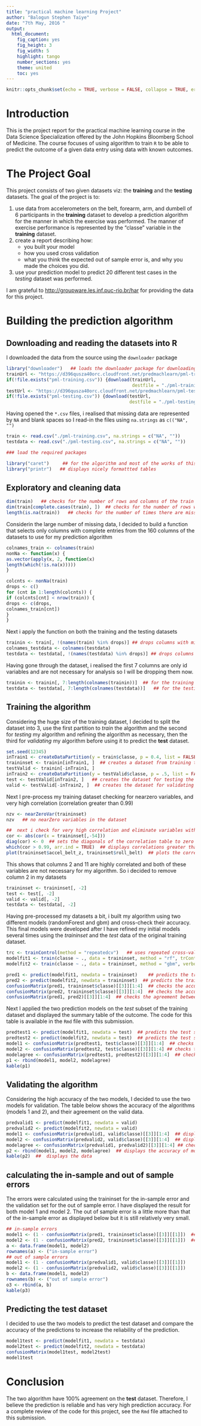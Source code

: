 ```yaml
---
title: "practical machine learning Project"
author: "Balogun Stephen Taiye"
date: "7th May, 2016 "
output: 
  html_document: 
    fig_caption: yes
    fig_height: 3
    fig_width: 5
    highlight: tango
    number_sections: yes
    theme: united
    toc: yes
---
```


```r
knitr::opts_chunk$set(echo = TRUE, verbose = FALSE, collapse = TRUE, error = FALSE, message = FALSE, warning = FALSE)
```

# Introduction

This is the project report for the practical machine learning course in the Data Science Specialization offered by the John Hopkins Bloomberg School of Medicine.  The course focuses of using algorithm to train `R` to be able to predict the outcome of a given data entry using data with known outcomes.

# The Project Goal  

This project consists of two given datasets viz: the **training** and the **testing** datasets. The goal of the project is to:  

  #. use data from accelerometers on the belt, forearm, arm, and dumbell of 6 participants in the **training** dataset to develop a prediction algorithm for the manner in which the exercise was performed. The manner of exercise performance is represented by the "classe" variable in the **training** dataset. 
  #. create a report describing how:     
      * you built your model  
      *  how you used cross validation  
      *  what you think the expected out of sample error is, and why you made the choices you did.  
  #. use your prediction model to predict 20 different test cases in the *testing*  dataset was performed.   
  
  I am grateful to <http://groupware.les.inf.puc-rio.br/har> for providing the data for this project.  

  
#  Building the prediction algorithm

##  Downloading and reading the datasets into R

I downloaded the data from the source using the `downloader` package  
```r
library("downloader")   ## loads the downloader package for downloading the datasets
trainUrl <- "https://d396qusza40orc.cloudfront.net/predmachlearn/pml-training.csv"
if(!file.exists("pml-training.csv")) {download(trainUrl, 
                                               destfile = "./pml-training.csv")}
testUrl <- "https://d396qusza40orc.cloudfront.net/predmachlearn/pml-testing.csv"
if(!file.exists("pml-testing.csv")) {download(testUrl, 
                                              destfile = "./pml-testing.csv")}
```

Having opened the `*.csv` files, i realised that missing data are represented by `NA` and blank spaces so I read-in the files using `na.strings` as `c(("NA", "")`  
```r
train <- read.csv("./pml-training.csv", na.strings = c("NA", ""))
testdata <- read.csv("./pml-testing.csv", na.strings = c("NA", ""))

### load the required packages

library("caret")     ## for the algorithm and most of the works of this project
library("printr")   ## displays nicely formattted tables
```


## Exploratory and cleaning data
```r
dim(train)   ## checks for the number of rows and columns of the train data
dim(train[complete.cases(train), ])  ## checks for the number of rows with no missing data
length(is.na(train))   ## checks for the number of times there are missing entries
```

Considerin the large number of missing data, I decided to build a function that selects only columns with complete entries from the 160 columns of the datasets to use for my prediction algorithm 
```r
colnames_train <- colnames(train)
nonNa <- function(x) {
as.vector(apply(x, 2, function(x)
length(which(!is.na(x)))))
}

colcnts <- nonNa(train)
drops <- c()
for (cnt in 1:length(colcnts)) {
if (colcnts[cnt] < nrow(train)) {
drops <- c(drops, 
colnames_train[cnt])
}
}
```

Next i apply the function on both the training and the testing datasets

```r
trainin <- train[, !(names(train) %in% drops)] ## drops columns with missing entries for the training dataset
colnames_testdata <- colnames(testdata)
testdata <- testdata[, !(names(testdata) %in% drops)] ## drops columns with missing entries for the testing dataset 
```

Having gone through the dataset, i realised the first 7 columns are only id variables and are not necessary for analysis so I will be dropping them now.

```r
trainin <- trainin[, 7:length(colnames(trainin))]  ## for the training dataset
testdata <- testdata[, 7:length(colnames(testdata))]   ## for the testing dataset
```

##  Training the algorithm
Considering the huge size of the training dataset, I decided to split the dataset into 3, use the first partition to *train* the algorithm and the second for *testing* my algorithm and refining the algorithm as necessary, then the third for *validating* my algorithm before using it to predict the **test** dataset.  


```r
set.seed(12345)
inTrain1 <- createDataPartition(y = train$classe, p = 0.4, list = FALSE)
traininset <- trainin[inTrain1, ]  ## creates a dataset from training the algorithm
testValid <- trainin[-inTrain1, ]
inTrain2 <- createDataPartition(y = testValid$classe, p = .5, list = FALSE)
test <- testValid[inTrain2, ]   ## creates the dataset for testing the algorithm
valid <- testValid[-inTrain2, ]  ## creates the dataset for validating the algorithm 
```

Next I pre-process my training dataset checking for nearzero variables, and very high correlation (correlation greater than 0.99)

```r
nzv <- nearZeroVar(traininset)
nzv   ## no nearZero variables in the dataset

##  next i check for very high correlation and eliminate variables with correlations > 0.99.
cor <- abs(cor(x = traininset[,-54]))  
diag(cor) <- 0  ## sets the diagonals of the correlation table to zero (i.e. sets the correlation of the variable to itself to zero which ordinarily should be one)
which(cor > 0.99, arr.ind = TRUE)  ## displays correlations greater than 0.99
plot(traininset$accel_belt_z, traininset$roll_belt)  ## plots the correlated variables
```

This shows that columns 2 and 11 are highly correlated and both of these variables are not necessary for my algorithm. So i decided to remove column 2 in my datasets

```r
traininset <- traininset[, -2]
test <- test[, -2]
valid <- valid[, -2]
testdata <- testdata[, -2]
```

Having pre-processed my datasets a bit, i built my algorithm using two different models (randomForest and gbm) and cross-check their accuracy. This final models were developed after I have refined my initial models several times using the *traininset* and the *test* data of the original training dataset.

```r
trc <- trainControl(method = "repeatedcv")   ## uses repeated cross-validation for trainControl
modelfit1 <- train(classe ~ ., data = traininset, method = "rf", trControl = trc)
modelfit2 <- train(classe ~ ., data = traininset, method = "gbm", verbose = FALSE)
```
```r
pred1 <- predict(modelfit1, newdata = traininset)    ## predicts the traininset using model1
pred2 <- predict(modelfit2, newdata = traininset)  ## predicts the traininset using model2
confusionMatrix(pred1, traininset$classe)[[3]][1:4]  ## checks the accuracy of the first model
confusionMatrix(pred2, traininset$classe)[[3]][1:4]  ## checks the accuracy of the second model
confusionMatrix(pred1, pred2)[[3]][1:4]  ## checks the agreement between the two models
```

Next I applied the two prediction models on the *test* subset of the training dataset and displayed the summary table of the outcome. The code for this table is available in the `Rmd` file with this submission.
```r
predtest1 <- predict(modelfit1, newdata = test)  ## predicts the test subset of the training dataset
predtest2 <- predict(modelfit2, newdata = test)  ## predicts the test subset of the training daataset
model1 <- confusionMatrix(predtest1, test$classe)[[3]][1:4]  ## checks for the accuracy of the first model in predicting the test subset
model2 <- confusionMatrix(predtest2, test$classe)[[3]][1:4] ## checks the accurary of the second model in predicting the test subset
modelagree <- confusionMatrix(predtest1, predtest2)[[3]][1:4]  ## checks the agreement of both models
p1 <- rbind(model1, model2, modelagree)
kable(p1)
```

##  Validating the algorithm
Considering the high accuracy of the two models, I decided to use the two models for validation. The table below shows the accuracy of the algorithms (models 1 and 2), and their agreement on the valid data.
 
```r
predvalid1 <- predict(modelfit1, newdata = valid)
predvalid2 <- predict(modelfit2, newdata = valid)
model1 <- confusionMatrix(predvalid1, valid$classe)[[3]][1:4]  ## displays the accuracy of model1
model2 <- confusionMatrix(predvalid2, valid$classe)[[3]][1:4]  ## displays the accuracy of model2
modelagree <- confusionMatrix(predvalid1, predvalid2)[[3]][1:4] ## checks the agreement of both models
p2 <- rbind(model1, model2, modelagree)  ## displays the accuracy of model1, model 2 and the agreement between the two models for the "valid" data
kable(p2)  ##  displays the data
```


## calculating the in-sample and out of sample errors

The errors were calculated using the traininset for the in-sample error and the validation set for the out of sample error. I have displayed the result for both model 1 and model 2. The out of sample error is a little more than that of the in-sample error as displayed below but it is still relatively very small.

```r

## in-sample errors
model1 <- (1 - confusionMatrix(pred1, traininset$classe)[[3]][[1]])  ## for model1
model2 <- (1 - confusionMatrix(pred2, traininset$classe)[[3]][[1]])  ## for model2
a <- data.frame(model1, model2)
rownames(a) <- ("in-sample error")
## out of sample errors
model1 <- (1 - confusionMatrix(predvalid1, valid$classe)[[3]][[1]])
model2 <- (1 - confusionMatrix(predvalid2, valid$classe)[[3]][[1]])
b <- data.frame(model1, model2)
rownames(b) <- ("out of sample error")
o3 <- rbind(a, b)
kable(p3)
```

## Predicting the test dataset

I decided to use the two models to predict the test dataset and compare the accuracy of the predictions to increase the reliability of the prediction.

```r
model1test <- predict(modelfit1, newdata = testdata)
model2test <- predict(modelfit2, newdata = testdata)
confusionMatrix(model1test, model2test)
model1test
```


#  Conclusion

The two algorithm have 100% agreement on the **test** dataset. Therefore, I believe the prediction is reliable and has very high prediction accuracy. For a complete review of the code for this project, see the `Rmd` file attached to this submission.


